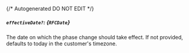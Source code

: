 {/* Autogenerated DO NOT EDIT  */}
##### `effectiveDate?`: *{`RFCDate`}*
The date on which the phase change should take effect. If not provided, defaults to today in the customer's timezone.


